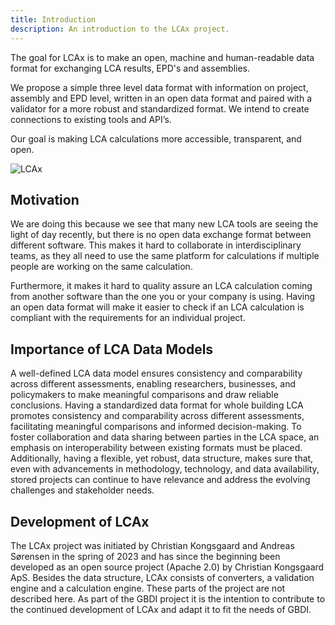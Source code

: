 ```yaml
---
title: Introduction
description: An introduction to the LCAx project.
---
```


The goal for LCAx is to make an open, machine and human-readable data format for exchanging LCA results,
EPD's and assemblies.

We propose a simple three level data format with information on project, assembly and EPD level,
written in an open data format and paired with a validator for a more robust and standardized format.
We intend to create connections to existing tools and API’s.

Our goal is making LCA calculations more accessible, transparent, and open.

![LCAx](/lcax_benchmark.svg)

## Motivation

We are doing this because we see that many new LCA tools are seeing the light of day recently, but there is no open data
exchange format between different software. This makes it hard to collaborate in interdisciplinary teams, as they all
need to use the same platform for calculations if multiple people are working on the same calculation.

Furthermore, it makes it hard to quality assure an LCA calculation coming from another software than the one you or your
company is using. Having an open data format will make it easier to check if an LCA calculation is compliant with the
requirements for an individual project.

## Importance of LCA Data Models

A well-defined LCA data model ensures consistency and comparability across different assessments, enabling researchers,
businesses, and policymakers to make meaningful comparisons and draw reliable conclusions.
Having a standardized data format for whole building LCA promotes consistency and comparability across different
assessments, facilitating meaningful comparisons and informed decision-making.
To foster collaboration and data sharing between parties in the LCA space, an emphasis on interoperability between
existing formats must be placed.
Additionally, having a flexible, yet robust, data structure, makes sure that, even with advancements in methodology,
technology, and data availability, stored projects can continue to have relevance and address the evolving challenges
and stakeholder needs.

## Development of LCAx

The LCAx project was initiated by Christian Kongsgaard and Andreas Sørensen in the spring of 2023 and has since the
beginning been developed as an open source project (Apache 2.0) by Christian Kongsgaard ApS.
Besides the data structure, LCAx consists of converters, a validation engine and a calculation engine. These parts of
the project are not described here.
As part of the GBDI project it is the intention to contribute to the continued development of LCAx and adapt it to fit
the needs of GBDI.
